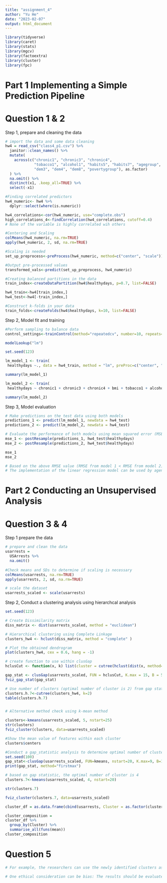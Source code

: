 ```yaml
---
title: "assignment_4"
author: "Yu He"
date: "2023-02-07"
output: html_document
---
```


```r
library(tidyverse)
library(caret)
library(stats)
library(mgcv)
library(factoextra)
library(cluster)
library(fpc)

```

# Part 1 Implementing a Simple Prediction Pipeline
# Question 1 & 2
Step 1, prepare and cleaning the data
```r
# import the data and some data cleaning
hw4 = read_csv("class4_p1.csv") %>% 
  janitor::clean_names() %>% 
  mutate(
    across(c("chronic1", "chronic3", "chronic4",
             "tobacco1", "alcohol1", "habits5", "habits7", "agegroup", 
             "dem3", "dem4", "dem8", "povertygroup"), as.factor)
  ) %>% 
  na.omit() %>% 
  distinct(x1, .keep_all=TRUE) %>% 
  select(-x1)

#Finding correlated predictors
hw4_numeric<- hw4 %>% 
  dplyr::select(where(is.numeric))

hw4_correlations<-cor(hw4_numeric, use="complete.obs")
high_correlations_4<-findCorrelation(hw4_correlations, cutoff=0.4)
# None of the variable is highly correlated wih others

#Centering and Scaling
colMeans(hw4_numeric, na.rm=TRUE)
apply(hw4_numeric, 2, sd, na.rm=TRUE)

#Scaling is needed
set_up_preprocess<-preProcess(hw4_numeric, method=c("center", "scale"))

#Output pre-processed values
transformed_vals<-predict(set_up_preprocess, hw4_numeric)

#Creating balanced partitions in the data
train_index<-createDataPartition(hw4$healthydays, p=0.7, list=FALSE)

hw4_train<-hw4[train_index,]
hw4_test<-hw4[-train_index,]

#Construct k-folds in your data
train_folds<-createFolds(hw4$healthydays, k=10, list=FALSE)
```

Step 2, Model fit and training
```r
#Perform sampling to balance data
control_settings<-trainControl(method="repeatedcv", number=10, repeats=10)

modelLookup("lm")

set.seed(123)

lm_model_1 <- train(
 healthydays ~., data = hw4_train, method = "lm", preProc=c("center", "scale"), trControl = control_settings)

summary(lm_model_1)

lm_model_2 <- train(
 healthydays ~ chronic1 + chronic3 + chronic4 + bmi + tobacco1 + alcohol1 + gpaq8totmin + gpaq11days, data = hw4_train, method = "lm", preProc=c("center", "scale"), trControl = control_settings)

summary(lm_model_2)
```


Step 3, Model evaluation
```r
# Make predictions on the test data using both models
predictions_1 <- predict(lm_model_1, newdata = hw4_test)
predictions_2 <- predict(lm_model_2, newdata = hw4_test)

# Evaluate the performance of both models using mean squared error (MSE)
mse_1 <- postResample(predictions_1, hw4_test$healthydays)
mse_2 <- postResample(predictions_2, hw4_test$healthydays)

mse_1
mse_2

# Based on the above RMSE value (RMSE from model 1 < RMSE from model 2), we think the linear model 1 is the preferred model
# The implementation of the linear regression model can be used by agencies like department of health and insurance companies. Based on the predicted days with good physical health by multiple factors, agencies can provide health promotion guidelines and interventions to promote population health. Insurance companies can adjust their policies based on the model.
```


# Part 2 Conducting an Unsupervised Analysis
# Question 3 & 4
Step 1 prepare the data
```r
# prepare and clean the data
usarrests = 
  USArrests %>% 
  na.omit()
  
#Check means and SDs to determine if scaling is necessary
colMeans(usarrests, na.rm=TRUE)
apply(usarrests, 2, sd, na.rm=TRUE)

# scale the dataset
usarrests_scaled <- scale(usarrests)
```

Step 2, Conduct a clustering analysis using hierarchcal analysis
```r
set.seed(123)

# Create Dissimilarity matrix
diss_matrix <- dist(usarrests_scaled, method = "euclidean")

# Hierarchical clustering using Complete Linkage
clusters_hw4 <- hclust(diss_matrix, method = "complete" )

# Plot the obtained dendrogram
plot(clusters_hw4, cex = 0.6, hang = -1)

# create function to use within clusGap
hclusCut <- function(x, k) list(cluster = cutree(hclust(dist(x, method="euclidian"), method="average"), k=k))

gap_stat <- clusGap(usarrests_scaled, FUN = hclusCut, K.max = 15, B = 50)
fviz_gap_stat(gap_stat)

# Use number of clusters (optimal number of cluster is 2) from gap statistic to obtain cluster assignment for each observation
clusters.h.7<-cutree(clusters_hw4, k=2)
table(clusters.h.7)


# Alternative method check using k-mean method

clusters<-kmeans(usarrests_scaled, 5, nstart=25)
str(clusters)
fviz_cluster(clusters, data=usarrests_scaled)

#Show the mean value of features within each cluster
clusters$centers

#Conduct a gap_statistic analysis to determine optimal number of clusters
set.seed(100)
gap_stat<-clusGap(usarrests_scaled, FUN=kmeans, nstart=20, K.max=9, B=10)
print(gap_stat, method="firstmax")

# based on gap statistic, the optimal number of cluster is 4
clusters.7<-kmeans(usarrests_scaled, 4, nstart=20)

str(clusters.7)

fviz_cluster(clusters.7, data=usarrests_scaled)

cluster_df = as.data.frame(cbind(usarrests, Cluster = as.factor(clusters.7$cluster)))

cluster_composition = 
cluster_df %>% 
  group_by(Cluster) %>% 
  summarise_all(funs(mean))
cluster_composition
```

# Question 5
```r
# For example, the researchers can use the newly identified clusters as an exposure and compare the socio-economic characteristics (such as median household income, education level, etc.) between the states in each cluster to see if there is a difference.

# One ethical consideration can be bias: The results should be evaluated for potential bias, such as selection bias or measurement bias, and appropriate steps should be taken to minimize or control for these biases. The bias can originated from the the data collection process or collection method of USArrests data. When we train our algorithm, we should be careful of the outliers, overfitting and underfitting.
```







